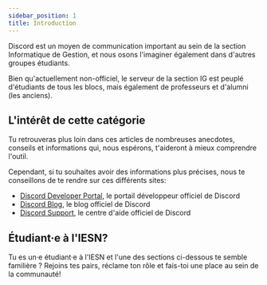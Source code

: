 ```yaml
---
sidebar_position: 1
title: Introduction
---
```



Discord est un moyen de communication important au sein de la section Informatique de Gestion, et nous osons l'imaginer également dans d'autres groupes étudiants.

Bien qu'actuellement non-officiel, le serveur de la section IG est peuplé d'étudiants de tous les blocs, mais également de professeurs et d'alumni (les anciens).

## L'intérêt de cette catégorie

Tu retrouveras plus loin dans ces articles de nombreuses anecdotes, conseils et informations qui, nous espérons, t'aideront à mieux comprendre l'outil.

Cependant, si tu souhaites avoir des informations plus précises, nous te conseillons de te rendre sur ces différents sites:

-   [Discord Developer Portal](https://discord.com/developers), le portail développeur officiel de Discord
-   [Discord Blog](https://blog.discord.com), le blog officiel de Discord
-   [Discord Support](https://support.discord.com/hc/fr), le centre d'aide officiel de Discord

## Étudiant·e à l'IESN?

Tu es un·e étudiant·e à l'IESN et l'une des sections ci-dessous te semble familière ?
Rejoins tes pairs, réclame ton rôle et fais-toi une place au sein de la communauté!

<Grid>
    <DiscordCard
        inviteCode='N8k7sgBdnn'
        title='Serveur créé en Septembre 2017'
    />
    <DiscordCard inviteCode='TtqWDvp' title='Serveur créé en Mars 2020' />
</Grid>
